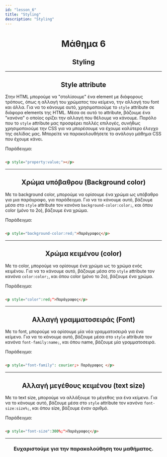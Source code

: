 ```yaml
---
id: "lesson_6"
title: "Styling"
description: "Styling"
---
```


<h1 style="text-align: center;"> Μάθημα 6 </h1>

<h2 style="text-align: center;"> Styling </h2>

---

<h2 style="text-align: center;"> Style attribute </h2>

Στην HTML μπορούμε να "στολίσουμε" ένα element με διάφορους τρόπους, όπως η αλλαγή του χρώματος του κείμενο, την αλλαγή του font και άλλα.
Για να το κάνουμε αυτό, χρησιμοποιούμε το ```style``` attribute σε διάφορα elements της HTML.
Μέσα σε αυτό το attribute, βάζουμε ένα "κανόνα" ο οποίος ορίζει την αλλαγή που θέλουμε να κάνουμε.
Παρόλο που το ```style``` attribute μας προσφέρει πολλές επιλογές, συνήθως χρησιμοποιούμε την CSS για να μπορέσουμε να έχουμε καλύτερο έλεγχο της σελίδας μας.
Μπορείτε να παρακολουθήσετε το ανάλογο μάθημα CSS που έχουμε κάνει.

Παράδειγμα:

```html

<p style="property:value;"></p>

```

---

<h2 style="text-align: center;"> Χρώμα υπόβαθρου (Background color) </h2>

Με το background color, μπορούμε να ορίσουμε ένα χρώμα ως υπόβαθρο για μια παράγραφο, για παράδειγμα.
Για να το κάνουμε αυτό, βάζουμε μέσα στο `style` attribute τον κανόνα `background-color:color;`, και όπου color (μόνο το 2ο), βάζουμε ένα χρώμα.

Παράδειγμα:

```html

<p style="background-color:red;">Παράγραφος</p>

```

---

<h2 style="text-align: center;"> Χρώμα κειμένου (color) </h2>

Με το color, μπορούμε να ορίσουμε ένα χρώμα ως το χρώμα ενός κειμένου.
Για να το κάνουμε αυτό, βάζουμε μέσα στο `style` attribute τον κανόνα `color:color;`, και όπου color (μόνο το 2ο), βάζουμε ένα χρώμα.

Παράδειγμα:

```html

<p style="color":red;">Παράγραφος</p>

```

---

<h2 style="text-align: center;"> Αλλαγή γραμματοσειράς (Font) </h2>

Με το font, μπορούμε να ορίσουμε μία νέα γραμματοσειρά για ένα κείμενο.
Για να το κάνουμε αυτό, βάζουμε μέσα στο `style` attribute τον κανόνα `font-family:name;`, και όπου name, βάζουμε μία γραμματοσειρά.

Παράδειγμα:

```html

<p style="font-family": courier;> Παράγραφος </p>

```

---

<h2 style="text-align: center;"> Αλλαγή μεγέθους κειμένου (text size) </h2>

Με το text size, μπορούμε να αλλάξουμε το μέγεθος για ένα κείμενο.
Για να το κάνουμε αυτό, βάζουμε μέσα στο `style` attribute τον κανόνα `font-size:size%;`, και όπου size, βάζουμε έναν αριθμό.

Παράδειγμα:

```html

<p style="font-size":300%;">Παράγραφος</p>

```

---

<h3 style="text-align: center;"> Ευχαριστούμε για την παρακολούθηση του μαθήματος. </h3>